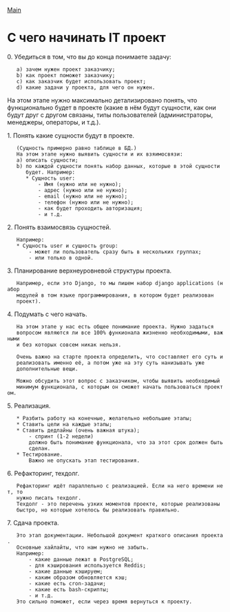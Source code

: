 [[/index|Main]]

= С чего начинать IT проект =

0. Убедиться в том, что вы до конца понимаете задачу:
    a) зачем нужен проект заказчику;
    b) как проект поможет заказчику;
    c) как заказчик будет использовать проект;
    d) какие задачи у проекта, для чего он нужен.

На этом этапе нужно максимально детализировано понять, что функционально будет
в проекте (какие в нём будут сущности, как они будут друг с другом связаны,
типы пользователей (администраторы, менеджеры, операторы, и
т.д.).

1. Понять какие сущности будут в проекте.
    (Сущность примерно равно таблице в БД.)
    На этом этапе нужно выявить сущности и их взяимосвязи:
    a) описать сущности;
    b) по каждой сущности понять набор данных, которые в этой сущности
       будет. Например:
       * Сущность user:
           - Имя (нужно или не нужно);
           - адрес (нужно или не нужно);
           - email (нужно или не нужно);
           - телефон (нужно или не нужно);
           - как будет проходить авторизация;
           - и т.д.

2. Понять взаимосвязь сущностей.
    Например:
    * Сущность user и сущность group:
        - может ли пользователь сразу быть в нескольких группах;
        - или только в одной.

3. Планирование верхнеуровневой структуры проекта.
    Например, если это Django, то мы пишем набор django applications (набор
    модулей в том языке программирования, в котором будет реализован
    проект).

4. Подумать с чего начать.
    На этом этапе у нас есть общее понимание проекта. Нужно задаться
    вопросом являются ли все 100% функионала жизненно необходимыми, важными
    и без которых совсем никак нельзя.

    Очень важно на старте проекта определить, что составляет его суть и
    реализовать именно её, а потом уже на эту суть нанизывать уже
    дополнительные вещи.

    Можно обсудить этот вопрос с заказчиком, чтобы выявить необходимый
    минимум функционала, с которым он сможет начать пользоваться проектом.

5. Реализация.
    * Разбить работу на конечные, желательно небольшие этапы;
    * Ставить цели на каждые этапы;
    * Ставить дедлайны (очень важная штука);
        - спринт (1-2 недели)
        должно быть понимание функционала, что за этот срок должен быть
        сделан.
    * Тестирование.
        Важно не опускать этап тестирования.

6. Рефакторинг, техдолг.
    Рефакторинг идёт параллельно с реализацией. Если на него времени нет, то
    нужно писать техдолг.
    Техдолг - это перечень узких моментов проекте, которые реализованы
    быстро, но которые хотелось бы реализовать правильно.

7. Сдача проекта.
    Это этап документации. Небольшой документ краткого описания проекта.
    Основные хайлайты, что нам нужно не забыть. 
    Например:
        - какие данные лежат в PostgreSQL;
        - для кэширования используется Reddis;
        - какие данные кэшируем;
        - каким образом обновляется кэш;
        - какие есть cron-задачи;
        - какие есть bash-скрипты;
        - и т.д.
    Это сильно поможет, если через время вернуться к проекту.

